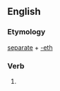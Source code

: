 ==English==

===Etymology===
[[separate]] + [[-eth]]

===Verb===
{{infl|en|verb form}}

# {{archaic third-person singular of|separate}}